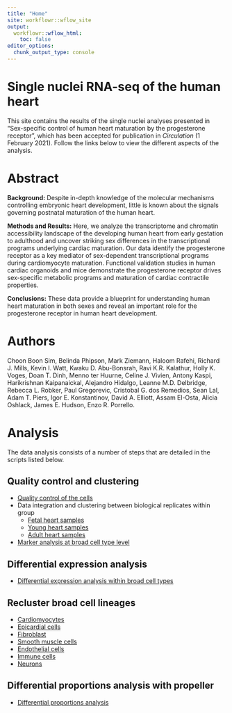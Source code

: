 ```yaml
---
title: "Home"
site: workflowr::wflow_site
output:
  workflowr::wflow_html:
    toc: false
editor_options:
  chunk_output_type: console
---
```


# Single nuclei RNA-seq of the human heart 

This site contains the results of the single nuclei analyses presented in 
"Sex-specific control of human heart maturation by the progesterone receptor", 
which has been accepted for publication in *Circulation* (1 February 2021). 
Follow the links below to view the different aspects of the analysis.

# Abstract

**Background:** Despite in-depth knowledge of the molecular mechanisms controlling embryonic heart development, little is known about the signals governing postnatal maturation of the human heart. 

**Methods and Results:** Here, we analyze the transcriptome and chromatin accessibility landscape of the developing human heart from early gestation to adulthood and uncover striking sex differences in the transcriptional programs underlying cardiac maturation. Our data identify the progesterone receptor as a key mediator of sex-dependent transcriptional programs during cardiomyocyte maturation. Functional validation studies in human cardiac organoids and mice demonstrate the progesterone receptor drives sex-specific metabolic programs and maturation of cardiac contractile properties. 

**Conclusions:** These data provide a blueprint for understanding human heart maturation in both sexes and reveal an important role for the progesterone receptor in human heart development.

# Authors

Choon Boon Sim, Belinda Phipson, Mark Ziemann, Haloom Rafehi, Richard J. Mills, 
Kevin I. Watt, Kwaku D. Abu-Bonsrah, Ravi K.R. Kalathur, Holly K. Voges, 
Doan T. Dinh, Menno ter Huurne, Celine J. Vivien, Antony Kaspi, Harikrishnan Kaipanaickal, Alejandro Hidalgo, Leanne M.D. Delbridge, Rebecca L. Robker, Paul Gregorevic, Cristobal G. dos Remedios, Sean Lal, Adam T. Piers, Igor E. Konstantinov, David A. Elliott, Assam El-Osta, Alicia Oshlack, James E. Hudson, Enzo R. Porrello.

# Analysis

The data analysis consists of a number of steps that are detailed in the scripts 
listed below.

## Quality control and clustering

* [Quality control of the cells](01-QualityControl.html)
* Data integration and clustering between biological replicates within group
    + [Fetal heart samples](02-ClusterFetal.html)
    + [Young heart samples](03-ClusterYoung.html)
    + [Adult heart samples](04-ClusterAdult.html)
* [Marker analysis at broad cell type level](14-MarkerAnalysisBCT.html)
    
## Differential expression analysis

* [Differential expression analysis within broad cell types](DE-BroadCellTypes.html)

## Recluster broad cell lineages

* [Cardiomyocytes](07a-ClustCardioFYA.html)
* [Epicardial cells](08-ClustEpicardial.html)
* [Fibroblast](09-ClustFibroblast.html)
* [Smooth muscle cells](10-ClustSMC.html)
* [Endothelial cells](11-ClustEndo.html)
* [Immune cells](12-ClustImmune.html)
* [Neurons](13-ClustNeuron.html)
    
## Differential proportions analysis with propeller

* [Differential proportions analysis](06a-DAanalysis.html) 



